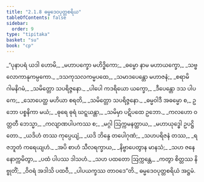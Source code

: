 ```yaml
---
title: "2.1.8 ဓမ္မဒေဝပုတ္တစရိယ"
tableOfContents: false
sidebar:
  order: 9
type: "tipitaka"
basket: "su"
book: "cp"
---
```



<DynamicBreadcrumb />

<Division number="66" book="cp">

<Paragraph number="234" type="verses" book="cp">
_“ပုနာပရံ ယဒါ ဟောမိ,_  
_မဟာပက္ခော မဟိဒ္ဓိကော;_  
_ဓမ္မော နာမ မဟာယက္ခော,_  
_သဗ္ဗလောကာနုကမ္ပကော._  

</Paragraph>

</Division>
<Division number="67" book="cp">

<Paragraph number="235" type="verses" book="cp">
_ဒသကုသလကမ္မပထေ,_  
_သမာဒပေန္တော မဟာဇနံ;_  
_စရာမိ ဂါမနိဂမံ,_  
_သမိတ္တော သပရိဇ္ဇနော._  

</Paragraph>

</Division>
<Division number="68" book="cp">

<Paragraph number="236" type="verses" book="cp">
_ပါပေါ ကဒရိယော ယက္ခော,_  
_ဒီပေန္တော ဒသ ပါပကေ;_  
_သောပေတ္ထ မဟိယာ စရတိ,_  
_သမိတ္တော သပရိဇ္ဇနော._  

</Paragraph>

</Division>
<Division number="69" book="cp">

<Paragraph number="237" type="verses" book="cp">
_ဓမ္မဝါဒီ အဓမ္မော စ,_  
ဥဘော ပစ္စနိကာ မယံ;_  
_ဓုရေ ဓုရံ ဃဋ္ဋယန္တာ,_  
_သမိမှာ ပဋိပထေ ဥဘော._  

</Paragraph>

</Division>
<Division number="70" book="cp">

<Paragraph number="238" type="verses" book="cp">
_ကလဟော ဝတ္တတီ ဘေသ္မာ,_  
_ကလျာဏပါပကဿ စ;_  
_မဂ္ဂါ ဩက္ကမနတ္ထာယ,_  
_မဟာယုဒ္ဓေါ ဥပဋ္ဌိတော._  

</Paragraph>

</Division>
<Division number="71" book="cp">

<Paragraph number="239" type="verses" book="cp">
_ယဒိဟံ တဿ ကုပ္ပေယျံ,_  
_ယဒိ ဘိန္ဒေ တပေါဂုဏံ;_  
_သဟပရိဇနံ တဿ,_  
_ရဇဘူတံ ကရေယျဟံ._  

</Paragraph>

</Division>
<Division number="72" book="cp">

<Paragraph number="240" type="verses" book="cp">
_အပိ စာဟံ သီလရက္ခာယ,_  
_နိဗ္ဗာပေတွာန မာနသံ;_  
_သဟ ဇနေနောက္ကမိတွာ,_  
_ပထံ ပါပဿ ဒါသဟံ._  

</Paragraph>

</Division>
<Division number="73" book="cp">

<Paragraph number="241" type="verses" book="cp">
_သဟ ပထတော ဩက္ကန္တေ,_  
_ကတွာ စိတ္တဿ နိဗ္ဗုတိံ;_  
_ဝိဝရံ အဒါသိ ပထဝီ,_  
_ပါပယက္ခဿ တာဝဒေ”တိ._  


</Paragraph>
</Division>

<Paragraph number="242" type="center" book="cp">
ဓမ္မဒေဝပုတ္တစရိယံ အဋ္ဌမံ.
</Paragraph>